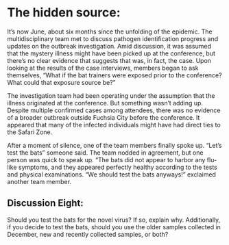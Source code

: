 # The hidden source:

It's now June, about six months since the unfolding of the epidemic. The multidisciplinary team met to discuss pathogen identification progress and updates on the outbreak investigation. Amid discussion, it was assumed that the mystery illness might have been picked up at the conference, but there’s no clear evidence that suggests that was, in fact, the case. Upon looking at the results of the case interviews, members began to ask themselves, “What if the bat trainers were exposed prior to the conference? What could that exposure source be?” 

The investigation team had been operating under the assumption that the illness originated at the conference. But something wasn't adding up. Despite multiple confirmed cases among attendees, there was no evidence of a broader outbreak outside Fuchsia City before the conference. It appeared that many of the infected individuals might have had direct ties to the Safari Zone.

After a moment of silence, one of the team members finally spoke up. “Let’s test the bats” someone said. The team nodded in agreement, but one person was quick to speak up. “The bats did not appear to harbor any flu-like symptoms, and they appeared perfectly healthy according to the tests and physical examinations. “We should test the bats anyways!” exclaimed another team member.

## Discussion Eight:

Should you test the bats for the novel virus? If so, explain why. Additionally, if you decide to test the bats, should you use the older samples collected in December, new and recently collected samples, or both?


